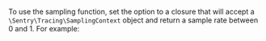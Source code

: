 To use the sampling function, set the <PlatformIdentifier name="traces-sampler" /> option to a closure that will accept a `\Sentry\Tracing\SamplingContext` object and return a sample rate between 0 and 1. For example:

<PlatformContent includePath="performance/traces-sampler-as-filter" />
